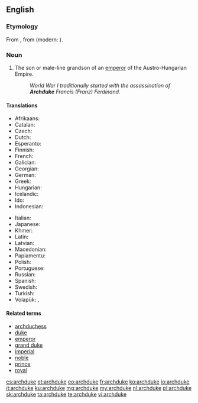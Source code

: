 ==English==
{{wikipedia}}

===Etymology===
From {{etyl|frm|en}}, from {{etyl|fro|en}} {{m|fro|archeduc}} (modern: {{m|fr|archiduc}}).

===Noun===
{{en-noun}}

# The son or male-line grandson of an [[emperor]] of the Austro-Hungarian Empire.
#: ''World War I traditionally started with the assassination of '''Archduke''' Francis (Franz) Ferdinand.''

====Translations====
{{trans-top|rank}}
* Afrikaans: {{t|af|aartsherog}}
* Catalan: {{t+|ca|arxiduc|m}}
* Czech: {{t+|cs|arcivévoda|m}}
* Dutch: {{t+|nl|aartshertog}}
* Esperanto: {{t|eo|arkiduko}}
* Finnish: {{t|fi|arkkiherttua}}
* French: {{t+|fr|archiduc|m}}
* Galician: {{t|gl|arquiduque|m}}
* Georgian: {{t|ka|ერისთავთ-ერისთავი}}
* German: {{t+|de|Erzherzog|m}}
* Greek: {{t+|el|αρχιδούκας|m|sc=Grek}}
* Hungarian: {{t+|hu|főherceg}}
* Icelandic: {{t|is|erkihertogi|m}}
* Ido: {{t+|io|arkiduko}}
* Indonesian: {{t|id|adipati utama}}
{{trans-mid}}
* Italian: {{t|it|arciduca}}
* Japanese: {{t|ja|大公|tr=[[たいこう]], taikō|sc=Jpan}}
* Khmer: {{t|km|សម្ដេចព្រះបរមរាជឱរសាធិរាជ|sc=Khmr|tr=sɑmdach preah bɑrom riech aorɑh a’tʰi’riech}}
* Latin: {{t|la|archidux|m}}
* Latvian: {{t|lv|erchercogs|m}}
* Macedonian: {{t|mk|надвојвода|m}}
* Papiamentu: {{t|pap|archiduke}}
* Polish: {{t|pl|arcyksiążę|m}}
* Portuguese: {{t+|pt|arquiduque}}
* Russian: {{t+|ru|эрцге́рцог|m}}
* Spanish: {{t+|es|archiduque|m}}
* Swedish: {{t+|sv|ärkehertig}}
* Turkish: {{t+|tr|arşidük}}
* Volapük: {{qualifier|male or female}} {{t+|vo|daledük}}, {{qualifier|male}} {{t|vo|hidaledük}}
{{trans-bottom}}

====Related terms====
* [[archduchess]]
* [[duke]]
* [[emperor]]
* [[grand duke]]
* [[imperial]]
* [[noble]]
* [[prince]]
* [[royal]]

[[cs:archduke]]
[[et:archduke]]
[[eo:archduke]]
[[fr:archduke]]
[[ko:archduke]]
[[io:archduke]]
[[it:archduke]]
[[ku:archduke]]
[[mg:archduke]]
[[my:archduke]]
[[nl:archduke]]
[[pl:archduke]]
[[sk:archduke]]
[[ta:archduke]]
[[te:archduke]]
[[vi:archduke]]